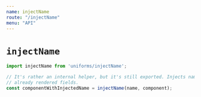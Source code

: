```yaml
---
name: injectName
route: "/injectName"
menu: "API"
---
```

# `injectName`

```js
import injectName from 'uniforms/injectName';

// It's rather an internal helper, but it's still exported. Injects name to all
// already rendered fields.
const componentWithInjectedName = injectName(name, component);
```
